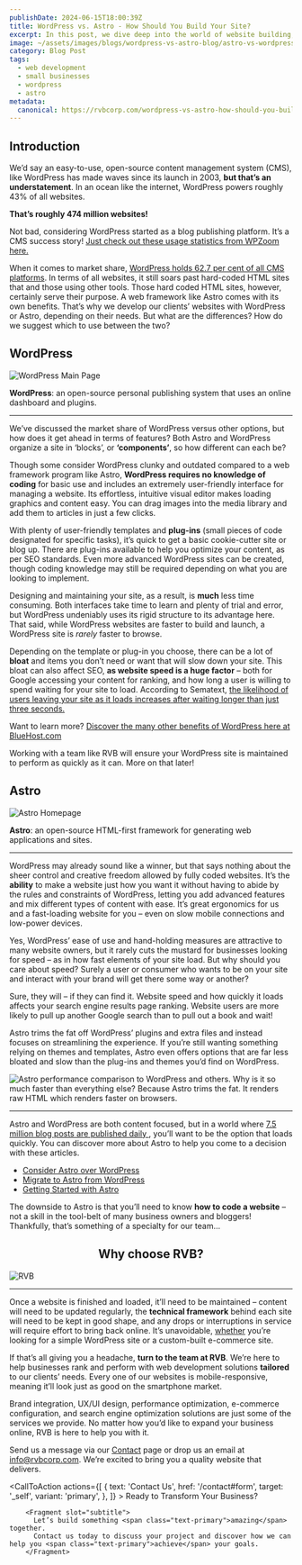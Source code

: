 ```yaml
---
publishDate: 2024-06-15T18:00:39Z
title: WordPress vs. Astro - How Should You Build Your Site?
excerpt: In this post, we dive deep into the world of website building, comparing the tried-and-true WordPress with the sleek and powerful Astro. We’ll explore their features, discuss their pros and cons, and help you decide which platform will best serve your needs.
image: ~/assets/images/blogs/wordpress-vs-astro-blog/astro-vs-wordpress-blog-main.webp
category: Blog Post
tags:
  - web development
  - small businesses
  - wordpress
  - astro
metadata:
  canonical: https://rvbcorp.com/wordpress-vs-astro-how-should-you-build-your-site
---
```



## Introduction

We’d say an easy-to-use, open-source content management system (CMS), like WordPress has made waves since its launch in 2003, **but that’s an understatement**. In an ocean like the internet, WordPress powers roughly 43% of all websites.

**That’s roughly 474 million websites!** 

Not bad, considering WordPress started as a blog publishing platform. It’s a CMS success story! [Just check out these usage statistics from WPZoom here.](https://www.wpzoom.com/blog/wordpress-statistics/#:~:text=WordPress%20powers%2043.4%25%20of%20all,over%2030%2C000%20WordPress%20themes%20available)

When it comes to market share, [WordPress holds 62.7 per cent of all CMS platforms](https://w3techs.com/technologies/details/cm-wordpress). In terms of all websites, it still soars past hard-coded HTML sites that and those using other tools. Those hard coded HTML sites, however, certainly serve their purpose. A web framework like Astro comes with its own benefits. That’s why we develop our clients’ websites with WordPress or Astro, depending on their needs. But what are the differences? How do we suggest which to use between the two?

## WordPress

![WordPress Main Page](../../assets/images/blogs/wordpress-vs-astro-blog/wordpress-vs-astro-wordpress.webp)

**WordPress**: an open-source personal publishing system that uses an online dashboard and plugins.

---

We’ve discussed the market share of WordPress versus other options, but how does it get ahead in terms of features? Both Astro and WordPress organize a site in ‘blocks’, or **‘components’**, so how different can each be?

Though some consider WordPress clunky and outdated compared to a web framework program like Astro, **WordPress requires no knowledge of coding** for basic use and includes an extremely user-friendly interface for managing a website. 
Its effortless, intuitive visual editor makes loading graphics and content easy. You can drag images into the media library and add them to articles in just a few clicks.

With plenty of user-friendly templates and **plug-ins** (small pieces of code designated for specific tasks), it’s quick to get a basic cookie-cutter site or blog up. There are plug-ins available to help you optimize your content, as per SEO standards. Even more advanced WordPress sites can be created, though coding knowledge may still be required depending on what you are looking to implement.
  
Designing and maintaining your site, as a result, is **much** less time consuming. Both interfaces take time to learn and plenty of trial and error, but WordPress undeniably uses its rigid structure to its advantage here. That said, while WordPress websites are faster to build and launch, a WordPress site is *rarely* faster to browse. 

Depending on the template or plug-in you choose, there can be a lot of **bloat** and items you don’t need or want that will slow down your site. This bloat can also affect SEO, **as website speed is a huge factor** – both for Google accessing your content for ranking, and how long a user is willing to spend waiting for your site to load. According to Sematext, [the likelihood of users leaving your site as it loads increases after waiting longer than just three seconds.](https://sematext.com/glossary/page-load-time/#:~:text=What%20Is%20a%20Good%20Page,of%20visitors%20leaving%20your%20site.)

Want to learn more? [Discover the many other benefits of WordPress here at BlueHost.com](https://www.bluehost.com/blog/8-benefits-of-using-wordpress/?irpid=101&clickid=P61C101S570N0B5578A2D4499E0000V138&utm_campaign=dsa_blog_PPC&utm_source=googleads&utm_medium=genericsearch&channelid=P61C101S570N0B5578A2D4499E0000V113&gad_source=1&gclid=CjwKCAjw65-zBhBkEiwAjrqRMEYmYxz9oSv1ClVU7Cydy_2W8IHfVpeTgws8GNbnAGPfjxP2DrIUPBoC3MYQAvD_BwE&gclsrc=aw.ds)

Working with a team like RVB will ensure your WordPress site is maintained to perform as quickly as it can. More on that later!

## Astro

![Astro Homepage](../../assets/images/blogs/wordpress-vs-astro-blog/wordpress-vs-astro-blog-astro-homepage.webp)

**Astro**: an open-source HTML-first framework for generating web applications and sites.

---

WordPress may already sound like a winner, but that says nothing about the sheer control and creative freedom allowed by fully coded websites. It’s the **ability** to make a website just how you want it without having to abide by the rules and constraints of WordPress, letting you add advanced features and mix different types of content with ease. It’s great ergonomics for us and a fast-loading website for you – even on slow mobile connections and low-power devices.

Yes, WordPress’ ease of use and hand-holding measures are attractive to many website owners, but it rarely cuts the mustard for businesses looking for speed – as in how fast elements of your site load. But why should you care about speed? Surely a user or consumer who wants to be on your site and interact with your brand will get there some way or another? 

Sure, they will – if they can find it. Website speed and how quickly it loads affects your search engine results page ranking. Website users are more likely to pull up another Google search than to pull out a book and wait!

Astro trims the fat off WordPress’ plugins and extra files and instead focuses on streamlining the experience. If you’re still wanting something relying on themes and templates, Astro even offers options that are far less bloated and slow than the plug-ins and themes you’d find on WordPress.

![Astro performance comparison to WordPress and others.](../../assets/images/blogs/wordpress-vs-astro-blog/wordpress-vs-astro-blog-speed-comparison.webp)
Why is it so much faster than everything else? Because Astro trims the fat. It renders raw HTML which renders faster on browsers.

---

Astro and WordPress are both content focused, but in a world where [7.5 million blog posts are published daily ](https://masterblogging.com/blog-posts-published-per-day/#:~:text=1.,publish%20more%20posts%20than%20others), you’ll want to be the option that loads quickly. You can discover more about Astro to help you come to a decision with these articles.
- [Consider Astro over WordPress](https://andrewwalpole.com/blog/consider-astro-over-wordpress/)
- [Migrate to Astro from WordPress](https://docs.astro.build/en/guides/migrate-to-astro/from-wordpress)
- [Getting Started with Astro](https://semaphoreci.com/blog/astro-framework#:~:text=What%20is%20Astro%3F,composed%20of%20several%20independent%20components)

The downside to Astro is that you’ll need to know **how to code a website** – not a skill in the tool-belt of many business owners and bloggers! Thankfully, that’s something of a specialty for our team…

## <center>Why choose RVB?</center>

![RVB](../../assets/images/contact-us-hero-background.webp)

---

Once a website is finished and loaded, it’ll need to be maintained – content will need to be updated regularly, the **technical framework** behind each site will need to be kept in good shape, and any drops or interruptions in service will require effort to bring back online. It’s unavoidable, <u>whether</u> you’re looking for a simple WordPress site or a custom-built e-commerce site.

If that’s all giving you a headache, **turn to the team at RVB**. We’re here to help businesses rank and perform with web development solutions **tailored** to our clients’ needs. Every one of our websites is mobile-responsive, meaning it’ll look just as good on the smartphone market.

Brand integration, UX/UI design, performance optimization, e-commerce configuration, and search engine optimization solutions are just some of the services we provide. No matter how you’d like to expand your business online, RVB is here to help you with it.

Send us a message via our [Contact](/contact#form) page or drop us an email at [info@rvbcorp.com](mailto:info@rvbcorp.com). We’re excited to bring you a quality website that delivers.

<CallToAction
    actions={[
        {
            text: 'Contact Us',
            href: '/contact#form',
            target: '_self',
            variant: 'primary',
        },
        ]}
    >
        <Fragment slot="title">
          Ready to Transform Your Business?
        </Fragment>

        <Fragment slot="subtitle">
          Let’s build something <span class="text-primary">amazing</span> together. 
          Contact us today to discuss your project and discover how we can help you <span class="text-primary">achieve</span> your goals.
        </Fragment>

  </CallToAction>